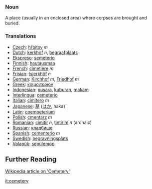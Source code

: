 === Noun === 

A place (usually in an enclosed area) where corpses are brought and buried.

=== Translations === 
*[[Czech]]: [[hřbitov]] ''m''
*[[Dutch]]: [[kerkhof]] ''n'', [[begraafplaats]]
*[[Ekspreso]]: [[semeterio]]
*[[Finnish]]: [[hautausmaa]]
*[[French]]: [[cimetière]] ''m''
*[[Frisian]]: [[tsjerkhôf]] ''n''
*[[German]]: [[Kirchhof]] ''m'', [[Friedhof]] ''m''
*[[Greek]]: [[κοιμοιτεριον]]
*[[Indonesian]]: [[pusara]], [[kubur|kuburan]], [[makam]] 
*[[Interlingua]]: [[cemeterio]] 
*[[Italian]]: [[cimitero]] ''m''
*[[Japanese]]: [[墓]] ([[はか]], haka)
*[[Latin]]: [[coemoeterium]]
*[[Polish]]: [[cmentarz]] ''m''
*[[Romanian]]: [[cimitir]] ''n'', [[ţintirim]] ''n'' (archaic)
*[[Russian]]: [[кладбище]]
*[[Spanish]]: [[cementerio]] ''m''
*[[Swedish]]: [[begravningsplats]]
*[[Volapük]]: [[sepülemöp]]

== Further Reading ==

[http://en2.wikipedia.org/wiki/Cemetery Wikipedia article on 'Cemetery']

[[it:cemetery]]